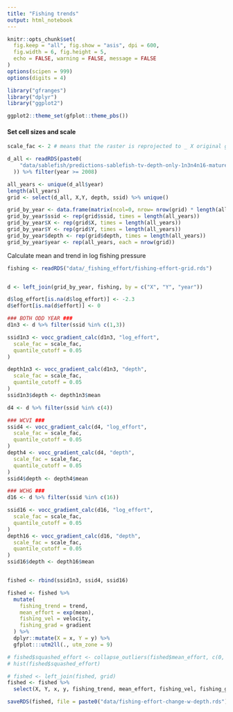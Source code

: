 ```yaml
---
title: "Fishing trends"
output: html_notebook
---
```



```r
knitr::opts_chunk$set(
  fig.keep = "all", fig.show = "asis", dpi = 600,
  fig.width = 6, fig.height = 5,
  echo = FALSE, warning = FALSE, message = FALSE
)
options(scipen = 999)
options(digits = 4)
```

```r
library("gfranges")
library("dplyr")
library("ggplot2")

ggplot2::theme_set(gfplot::theme_pbs())
```

#### Set cell sizes and scale
```r
scale_fac <- 2 # means that the raster is reprojected to _ X original grid (2 km)
```


```r
d_all <- readRDS(paste0(
    "data/sablefish/predictions-sablefish-tv-depth-only-1n3n4n16-mature-biomass-prior-FALSE.rds"
  )) %>% filter(year >= 2008)

all_years <- unique(d_all$year)
length(all_years)
grid <- select(d_all, X,Y, depth, ssid) %>% unique()

grid_by_year <- data.frame(matrix(ncol=0, nrow= nrow(grid) * length(all_years)))
grid_by_year$ssid <- rep(grid$ssid, times = length(all_years))
grid_by_year$X <- rep(grid$X, times = length(all_years))
grid_by_year$Y <- rep(grid$Y, times = length(all_years))
grid_by_year$depth <- rep(grid$depth, times = length(all_years))
grid_by_year$year <- rep(all_years, each = nrow(grid))
```


Calculate mean and trend in log fishing pressure
```r
fishing <- readRDS("data/_fishing_effort/fishing-effort-grid.rds")


d <- left_join(grid_by_year, fishing, by = c("X", "Y", "year"))

d$log_effort[is.na(d$log_effort)] <- -2.3
d$effort[is.na(d$effort)] <- 0

### BOTH ODD YEAR ###
d1n3 <- d %>% filter(ssid %in% c(1,3))

ssid1n3 <- vocc_gradient_calc(d1n3, "log_effort",
  scale_fac = scale_fac,
  quantile_cutoff = 0.05
)

depth1n3 <- vocc_gradient_calc(d1n3, "depth",
  scale_fac = scale_fac,
  quantile_cutoff = 0.05
)
ssid1n3$depth <- depth1n3$mean

d4 <- d %>% filter(ssid %in% c(4))

### WCVI ###
ssid4 <- vocc_gradient_calc(d4, "log_effort",
  scale_fac = scale_fac,
  quantile_cutoff = 0.05
)
depth4 <- vocc_gradient_calc(d4, "depth",
  scale_fac = scale_fac,
  quantile_cutoff = 0.05
)
ssid4$depth <- depth4$mean

### WCHG ###
d16 <- d %>% filter(ssid %in% c(16))

ssid16 <- vocc_gradient_calc(d16, "log_effort",
  scale_fac = scale_fac,
  quantile_cutoff = 0.05
)
depth16 <- vocc_gradient_calc(d16, "depth",
  scale_fac = scale_fac,
  quantile_cutoff = 0.05
)
ssid16$depth <- depth16$mean


fished <- rbind(ssid1n3, ssid4, ssid16)

fished <- fished %>%
  mutate(
    fishing_trend = trend,
    mean_effort = exp(mean),
    fishing_vel = velocity,
    fishing_grad = gradient
  ) %>%
  dplyr::mutate(X = x, Y = y) %>%
  gfplot:::utm2ll(., utm_zone = 9)

# fished$squashed_effort <- collapse_outliers(fished$mean_effort, c(0, 0.99))
# hist(fished$squashed_effort)

# fished <- left_join(fished, grid)
fished <- fished %>%
  select(X, Y, x, y, fishing_trend, mean_effort, fishing_vel, fishing_grad, depth)

saveRDS(fished, file = paste0("data/fishing-effort-change-w-depth.rds"))
```